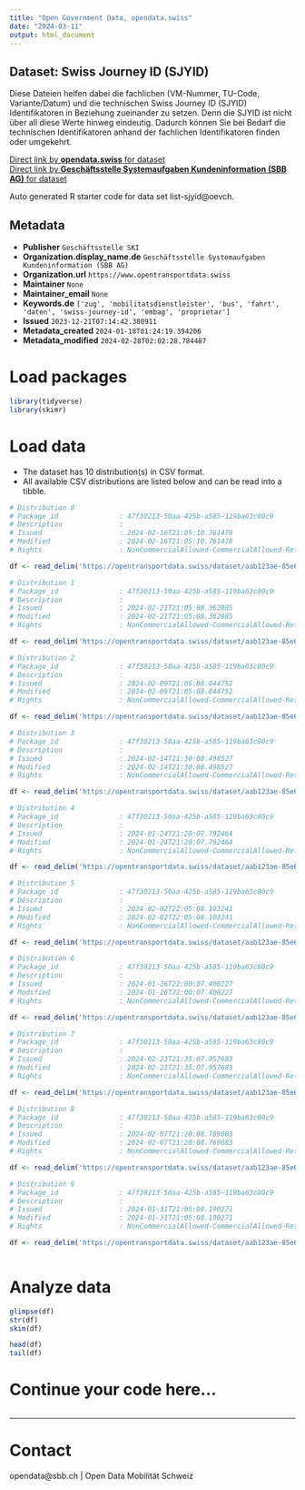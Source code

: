 ```yaml
---
title: "Open Government Data, opendata.swiss"
date: "2024-03-11"
output: html_document
---
```


## Dataset: Swiss Journey ID (SJYID)

Diese Dateien helfen dabei die fachlichen (VM-Nummer, TU-Code, Variante/Datum) und die technischen Swiss Journey ID (SJYID) Identifikatoren in Beziehung zueinander zu setzen. Denn die SJYID ist nicht über all diese Werte hinweg eindeutig. Dadurch können Sie bei Bedarf die technischen Identifikatoren anhand der fachlichen Identifikatoren finden oder umgekehrt.

[Direct link by **opendata.swiss** for dataset](https://opendata.swiss/de/dataset/liste-sjyid)<br>
[Direct link by **Geschäftsstelle Systemaufgaben Kundeninformation (SBB AG)** for dataset](https://opentransportdata.swiss/dataset/list-sjyid)

Auto generated R starter code for data set list-sjyid@oevch.

## Metadata

- **Publisher** `Geschäftsstelle SKI`
- **Organization.display_name.de** `Geschäftsstelle Systemaufgaben Kundeninformation (SBB AG)`
- **Organization.url** `https://www.opentransportdata.swiss`
- **Maintainer** `None`
- **Maintainer_email** `None`
- **Keywords.de** `['zug', 'mobilitatsdienstleister', 'bus', 'fahrt', 'daten', 'swiss-journey-id', 'embag', 'proprietar']`
- **Issued** `2023-12-21T07:14:42.380911`
- **Metadata_created** `2024-01-18T01:24:19.394206`
- **Metadata_modified** `2024-02-28T02:02:28.784487`


# Load packages

```r

library(tidyverse)
library(skimr)

```

# Load data

-   The dataset has 10 distribution(s) in CSV format.
-   All available CSV distributions are listed below and can be read into a tibble.

```r

# Distribution 0
# Package_id               : 47f30213-50aa-425b-a585-119ba63c80c9
# Description              : 
# Issued                   : 2024-02-16T21:05:10.761478
# Modified                 : 2024-02-16T21:05:10.761478
# Rights                   : NonCommercialAllowed-CommercialAllowed-ReferenceRequired

df <- read_delim('https://opentransportdata.swiss/dataset/aab123ae-85e6-4b14-8bdf-cdd9d0755329/resource/cf4c601f-cabd-4691-ab5e-757e37887234/download/listing-sjyid-fp-2024-202402162200.csv')

# Distribution 1
# Package_id               : 47f30213-50aa-425b-a585-119ba63c80c9
# Description              : 
# Issued                   : 2024-02-21T21:05:08.362885
# Modified                 : 2024-02-21T21:05:08.362885
# Rights                   : NonCommercialAllowed-CommercialAllowed-ReferenceRequired

df <- read_delim('https://opentransportdata.swiss/dataset/aab123ae-85e6-4b14-8bdf-cdd9d0755329/resource/94bb7c15-d1c7-49b3-b8b9-4f55634cc0a2/download/listing-sjyid-fp-2024-202402212200.csv')

# Distribution 2
# Package_id               : 47f30213-50aa-425b-a585-119ba63c80c9
# Description              : 
# Issued                   : 2024-02-09T21:05:08.044752
# Modified                 : 2024-02-09T21:05:08.044752
# Rights                   : NonCommercialAllowed-CommercialAllowed-ReferenceRequired

df <- read_delim('https://opentransportdata.swiss/dataset/aab123ae-85e6-4b14-8bdf-cdd9d0755329/resource/df6b323b-5fba-493e-91d0-9b4388f3057f/download/listing-sjyid-fp-2024-202402092200.csv')

# Distribution 3
# Package_id               : 47f30213-50aa-425b-a585-119ba63c80c9
# Description              : 
# Issued                   : 2024-02-14T21:30:08.498527
# Modified                 : 2024-02-14T21:30:08.498527
# Rights                   : NonCommercialAllowed-CommercialAllowed-ReferenceRequired

df <- read_delim('https://opentransportdata.swiss/dataset/aab123ae-85e6-4b14-8bdf-cdd9d0755329/resource/15fc874a-3ccd-4888-a117-ae6afa3b1e95/download/listing-sjyid-fp-2024-202402142200.csv')

# Distribution 4
# Package_id               : 47f30213-50aa-425b-a585-119ba63c80c9
# Description              : 
# Issued                   : 2024-01-24T21:20:07.792464
# Modified                 : 2024-01-24T21:20:07.792464
# Rights                   : NonCommercialAllowed-CommercialAllowed-ReferenceRequired

df <- read_delim('https://opentransportdata.swiss/dataset/aab123ae-85e6-4b14-8bdf-cdd9d0755329/resource/aa31ecf1-8bdc-427c-9bfc-294d86e7a1ca/download/listing-sjyid-fp-2024-202401242200.csv')

# Distribution 5
# Package_id               : 47f30213-50aa-425b-a585-119ba63c80c9
# Description              : 
# Issued                   : 2024-02-02T22:05:08.103241
# Modified                 : 2024-02-02T22:05:08.103241
# Rights                   : NonCommercialAllowed-CommercialAllowed-ReferenceRequired

df <- read_delim('https://opentransportdata.swiss/dataset/aab123ae-85e6-4b14-8bdf-cdd9d0755329/resource/10cd9948-7677-4bc5-aa88-b2842c885701/download/listing-sjyid-fp-2024-202402022200.csv')

# Distribution 6
# Package_id               : 47f30213-50aa-425b-a585-119ba63c80c9
# Description              : 
# Issued                   : 2024-01-26T22:00:07.400227
# Modified                 : 2024-01-26T22:00:07.400227
# Rights                   : NonCommercialAllowed-CommercialAllowed-ReferenceRequired

df <- read_delim('https://opentransportdata.swiss/dataset/aab123ae-85e6-4b14-8bdf-cdd9d0755329/resource/ca5b72d5-f417-4228-8f78-3d0f35075525/download/listing-sjyid-fp-2024-202401262200.csv')

# Distribution 7
# Package_id               : 47f30213-50aa-425b-a585-119ba63c80c9
# Description              : 
# Issued                   : 2024-02-23T21:35:07.957683
# Modified                 : 2024-02-23T21:35:07.957683
# Rights                   : NonCommercialAllowed-CommercialAllowed-ReferenceRequired

df <- read_delim('https://opentransportdata.swiss/dataset/aab123ae-85e6-4b14-8bdf-cdd9d0755329/resource/51ee9d29-c0af-42d5-bb83-12be0bcac87e/download/listing-sjyid-fp-2024-202402232200.csv')

# Distribution 8
# Package_id               : 47f30213-50aa-425b-a585-119ba63c80c9
# Description              : 
# Issued                   : 2024-02-07T21:20:08.769683
# Modified                 : 2024-02-07T21:20:08.769683
# Rights                   : NonCommercialAllowed-CommercialAllowed-ReferenceRequired

df <- read_delim('https://opentransportdata.swiss/dataset/aab123ae-85e6-4b14-8bdf-cdd9d0755329/resource/a4eb1a25-c0f8-4df0-96be-4fd76fdd7005/download/listing-sjyid-fp-2024-202402072200.csv')

# Distribution 9
# Package_id               : 47f30213-50aa-425b-a585-119ba63c80c9
# Description              : 
# Issued                   : 2024-01-31T21:05:08.190271
# Modified                 : 2024-01-31T21:05:08.190271
# Rights                   : NonCommercialAllowed-CommercialAllowed-ReferenceRequired

df <- read_delim('https://opentransportdata.swiss/dataset/aab123ae-85e6-4b14-8bdf-cdd9d0755329/resource/e4211a0b-6e25-4773-be5e-09eda90f8e16/download/listing-sjyid-fp-2024-202401312200.csv')



```

# Analyze data

```r

glimpse(df)
str(df)
skim(df)

head(df)
tail(df)

```

# Continue your code here...

```r

```

------------------------------------------------------------------------

# Contact

opendata@sbb.ch | Open Data Mobilität Schweiz
